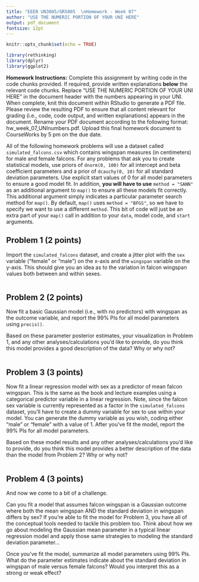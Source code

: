 ```yaml
---
title: "EEEB UN3005/GR5005  \nHomework - Week 07"
author: "USE THE NUMERIC PORTION OF YOUR UNI HERE"
output: pdf_document
fontsize: 12pt
---
```


```r

knitr::opts_chunk$set(echo = TRUE)

library(rethinking)
library(dplyr)
library(ggplot2)
```


**Homework Instructions:** Complete this assignment by writing code in the code chunks provided. If required, provide written explanations **below** the relevant code chunks. Replace "USE THE NUMERIC PORTION OF YOUR UNI HERE" in the document header with the numbers appearing in your UNI. When complete, knit this document within RStudio to generate a PDF file. Please review the resulting PDF to ensure that all content relevant for grading (i.e., code, code output, and written explanations) appears in the document. Rename your PDF document according to the following format: hw_week_07_UNInumbers.pdf. Upload this final homework document to CourseWorks by 5 pm on the due date.


All of the following homework problems will use a dataset called `simulated_falcons.csv` which contains wingspan measures (in centimeters) for male and female falcons. For any problems that ask you to create statistical models, use priors of `dnorm(0, 100)` for all intercept and beta coefficient parameters and a prior of `dcauchy(0, 10)` for all standard deviation parameters. Use explicit start values of 0 for all model parameters to ensure a good model fit. In addition, **you will have to use** `method = "SANN"` as an additional argument to `map()` to ensure all these models fit correctly. This additional argument simply indicates a particular parameter search method for `map()`. By default, `map()` uses `method = "BFGS"`, so we have to specify we want to use a different `method`. This bit of code will just be an extra part of your `map()` call in addition to your `data`, model code, and `start` arguments.


## Problem 1 (2 points)

Import the `simulated_falcons` dataset, and create a jitter plot with the `sex` variable ("female" or "male") on the x-axis and the `wingspan` variable on the y-axis. This should give you an idea as to the variation in falcon wingspan values both between and within sexes.

```r

```


## Problem 2 (2 points)

Now fit a basic Gaussian model (i.e., with no predictors) with wingspan as the outcome variable, and report the 99% PIs for all model parameters using `precis()`.

Based on these parameter posterior estimates, your visualization in Problem 1, and any other analyses/calculations you'd like to provide, do you think this model provides a good description of the data? Why or why not?

```r

```


## Problem 3 (3 points)

Now fit a linear regression model with sex as a predictor of mean falcon wingspan. This is the same as the book and lecture examples using a categorical predictor variable in a linear regression. Note, since the falcon sex variable is currently represented as a factor in the `simulated_falcons` dataset, you'll have to create a dummy variable for sex to use within your model. You can generate the dummy variable as you wish, coding either "male" or "female" with a value of 1. After you've fit the model, report the 99% PIs for all model parameters. 

Based on these model results and any other analyses/calculations you'd like to provide, do you think this model provides a better description of the data than the model from Problem 2? Why or why not?

```r

```


## Problem 4 (3 points)

And now we come to a bit of a challenge.

Can you fit a model that assumes falcon wingspan is a Gaussian outcome where both the mean wingspan AND the standard deviation in wingspan differs by sex? If you're able to fit the model for Problem 3, you have all of the conceptual tools needed to tackle this problem too. Think about how we go about modeling the Gaussian mean parameter in a typical linear regression model and apply those same strategies to modeling the standard deviation parameter...

Once you've fit the model, summarize all model parameters using 99% PIs. What do the parameter estimates indicate about the standard deviation in wingspan of male versus female falcons? Would you interpret this as a strong or weak effect?

```r

```
